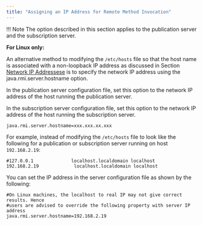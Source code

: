 ```yaml
---
title: "Assigning an IP Address for Remote Method Invocation"
---
```


<div id="assign_ip_adress_for_rmi" class="registered_link"></div>

!!! Note
    The option described in this section applies to the publication server and the subscription server.

**For Linux only:**

An alternative method to modifying the `/etc/hosts` file so that the host name is associated with a non-loopback IP address as discussed in Section [Network IP Addressese](../../../05_smr_operation/01_prerequisites/06_verifying_host_accessibility/#network_ip) is to specify the network IP address using the java.rmi.server.hostname option.

In the publication server configuration file, set this option to the network IP address of the host running the publication server.

In the subscription server configuration file, set this option to the network IP address of the host running the subscription server.

`java.rmi.server.hostname=xxx.xxx.xx.xxx`

For example, instead of modifying the `/etc/hosts` file to look like the following for a publication or subscription server running on host `192.168.2.19`:

```text
#127.0.0.1              localhost.localdomain localhost
192.168.2.19             localhost.localdomain localhost
```

You can set the IP address in the server configuration file as shown by the following:

```text
#On Linux machines, the localhost to real IP may not give correct results. Hence
#users are advised to override the following property with server IP address
java.rmi.server.hostname=192.168.2.19
```
